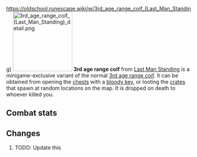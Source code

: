 https://oldschool.runescape.wiki/w/3rd_age_range_coif_(Last_Man_Standing)
{{Infobox Item
|name = 3rd age range coif
|image = [[File:3rd age range coif (Last Man Standing).png]]
|release = [[4 August]] [[2016]]
|update = Last Man Standing Beta and Splashing Restrictions  # TODO: Update this
|members = No
|quest = No
|tradeable = No
|placeholder = No
|equipable = Yes
|stackable = No
|noteable = Yes
|options = Wield, Drop   # TODO: Update this
|examine = Fabulously ancient range protection crafted from white dragonhide.
|value = 20
|alchable = No
|weight = 1.0
|id = 27201
}}
[[File:3rd age range coif (Last Man Standing) detail.png|160px|left]]
'''3rd age range coif''' from [[Last Man Standing]] is a minigame-exclusive variant of the normal [[3rd age range coif]]. It can be obtained from opening the [[Chest (Last Man Standing)|chests]] with a [[bloody key]], or looting the [[Crate (Last Man Standing)|crates]] that spawn at random locations on the map. It is dropped on death to whoever killed you.

==Combat stats==
{{Infobox Bonuses
|astab = 0
|aslash = 0
|acrush = 0
|amagic = -2
|arange = 9
|dstab = 4
|dslash = 7
|dcrush = 10
|dmagic = 5
|drange = 8
|str = 0
|rstr = 0
|mdmg = 0
|prayer = 0
|slot = head
|image = [[File:3rd age range coif equipped male.png|160px]]
|altimage = [[File:3rd age range coif equipped female.png|160px]]
}}

==Changes==
# TODO: Update this
{{Subject changes header}}
{{Subject changes
|date = 4 August 2016
|update = Last Man Standing
|change = The item was made fully available with the release of Last Man Standing.
}}
{{Subject changes footer}}

{{Last Man Standing In-game Items}}
